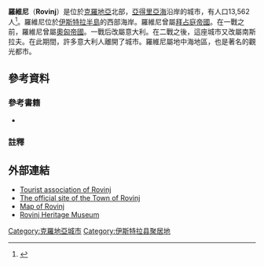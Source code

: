 {{Infobox settlement
<!--See the Table at Infobox Settlement for all fields and descriptions of usage-->
<!-- Basic info  ---------------->
| name            = 羅維尼
| official_name   = City of Rovinj<br>''Grad Rovinj'' - ''Città di Rovigno''<ref>{{cite web |url=http://www.rovinj.hr/rovinj/dokumenti/statut_hr.pdf |title=存档副本 |accessdate=2009-04-14 |deadurl=yes |archiveurl=https://web.archive.org/web/20110723200004/http://www.rovinj.hr/rovinj/dokumenti/statut_hr.pdf |archivedate=2011-07-23 }} The Statute of Rovinj - Rovigno. See art. 2</ref>
| settlement_type = 城市
<!-- images and maps  ----------->
| image_skyline          = Rovinj-view-3.jpg
| image_caption          = Rovinj, seen from Campanile of [[Saint_Euphemia's_basilica|Sv. Eufemija church]]
| image_shield           =
| image_flag             = Zastava Rovinja.svg
| pushpin_map            = Croatia
| pushpin_label_position = <!-- the position of the pushpin label: left, right, top, bottom, none -->
| pushpin_map_caption    = 羅維尼在克羅地亞的位置
| pushpin_mapsize        = 
<!-- Location ------------------>
| coordinates_region = HR
| subdivision_type   = 國家
| subdivision_name   = [[克羅地亞|克羅地亞]]
| subdivision_type1  = 縣
| subdivision_name1  = [[伊斯特拉縣|伊斯特拉縣]]
| subdivision_type2  = 
| subdivision_name2  = 
<!-- Politics ----------------->
| government_footnotes = 
| government_type      = 
| leader_title         = 市長
| leader_name          = Giovanni Sponza（[[Istrian_Democratic_Assembly|IDS]]）
| leader_title1        = <!-- for places with, say, both a mayor and a city manager -->
| established_title    = <!-- Settled -->
| established_date     = 
<!-- Area    --------------------->
| area_magnitude = 
| unit_pref      = <!--Enter: Imperial, if Imperial (metric) is desired-->
| area_footnotes = 
| area_total_km2 = 88
| area_land_km2  = <!--See table @ Template:Infobox Settlement for details on automatic unit conversion-->
| area_water_km2 = 
<!-- Population   ----------------------->
| population_as_of       = 2007年
| population_footnotes   = 
| population_note        = 
| population_total       = 13562
| population_density_km2 = auto
<!-- General information  --------------->
| timezone            = [[欧洲中部时间|CET]]
| utc_offset          = +1
| timezone_DST        = [[欧洲中部夏令时间|CEST]]
| utc_offset_DST      = +2
| latd = 45 |latm=05|lats= |latNS=N
| longd = 13 |longm=38|longs= |longEW=E
| coordinates_display = inline,title
| elevation_footnotes = <!--for references: use <ref> </ref> tags-->
| elevation_m         = 0
<!-- Area/postal codes & others -------->
| postal_code_type = Postal code
| postal_code      = 52 210
| area_code        = 052
| website          = [http://www.rovinj.hr rovinj.hr]
| footnotes        = 
}}

'''羅維尼'''（'''Rovinj'''）是位於[[克羅地亞|克羅地亞]]北部，[[亞得里亞海|亞得里亞海]]沿岸的城市，有人口13,562人<ref name="world gazetteer">{{cite web | url=http://www.world-gazetteer.com/wg.php?men=gpro&des=gamelan&geo=486343364 | title="The World Gazetteer" | accessdate=2007-02-23 | archiveurl=https://archive.is/20130105074130/http://www.world-gazetteer.com/wg.php?men=gpro&des=gamelan&geo=486343364 | archivedate=2013-01-05 | deadurl=yes }}</ref>。羅維尼位於[[伊斯特拉半島|伊斯特拉半島]]的西部海岸。羅維尼曾屬[[拜占庭帝國|拜占庭帝國]]。在一戰之前，羅維尼曾屬[[奧匈帝國|奧匈帝國]]。一戰后改屬意大利。在二戰之後，這座城市又改屬南斯拉夫。在此期間，許多意大利人離開了城市。羅維尼屬地中海地區，也是著名的觀光都市。

==參考資料==

===參考書籍===
{{Refbegin}}
* {{Cite book|last1=Cresswell|first1=Peterjon|last2=Atkins|first2=Ismay|last3=Dunn|first3=Lily|title=Time Out Croatia|url=http://books.google.com/books?id=VZweAAAACAAJ|accessdate=10  March 2010|date=10 July 2006|publisher=Time Out Group Ltd & Ebury Publishing, [[Random_House|Random House Ltd.]] 20 Vauxhall Bridge Road, London SV1V 2SA|edition=First|location=London, Berkeley & Toronto|isbn=978-1-904978-70-1}}
{{Refend}}

===註釋===
{{Reflist|colwidth=30em}}

==外部連結==
{{commons|Rovinj}}
* [http://www.tzgrovinj.hr/ Tourist association of Rovinj] {{Wayback|url=http://www.tzgrovinj.hr/ |date=20210501205017 }}
* [https://web.archive.org/web/20080621184320/http://www.rovinj.hr/rovinj/stranica.php?g=0&j=3&s=0_1_en The official site of the Town of Rovinj]
* [https://web.archive.org/web/20120304064953/http://www.istramap.com/rovinj/2.aspx Map of Rovinj]
* [https://web.archive.org/web/20120323060840/http://www.muzej-rovinj.com/ENG/oNama.asp Rovinj Heritage Museum]

[[Category:克羅地亞城市|Category:克羅地亞城市]]
[[Category:伊斯特拉县聚居地|Category:伊斯特拉县聚居地]]